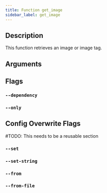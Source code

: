```yaml
---
title: Function get_image
sidebar_label: get_image
---
```


## Description

This function retrieves an image or image tag.


## Arguments


## Flags

### `--dependency`



### `--only`



## Config Overwrite Flags

\#TODO: This needs to be a reusable section

### `--set`

### `--set-string`

### `--from`

### `--from-file`
